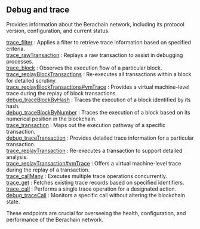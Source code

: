 
<Meta title="Berachain debug and trace info | dRPC" />

## Debug and trace

Provides information about the Berachain network, including its protocol version, configuration, and current status.

[trace_filter](/berachain-api/debugandtrace/trace_filter) : Applies a filter to retrieve trace information based on specified criteria. \
[trace_rawTransaction](/berachain-api/debugandtrace/trace_rawTransaction) : Replays a raw transaction to assist in debugging processes. \
[trace_block](/berachain-api/debugandtrace/trace_block) : Observes the execution flow of a particular block. \
[trace_replayBlockTransactions](/berachain-api/debugandtrace/trace_replayBlockTransactions) : Re-executes all transactions within a block for detailed scrutiny. \
[trace_replayBlockTransactions#vmTrace](/berachain-api/debugandtrace/trace_replayBlockTransactionsvmTrace) : Provides a virtual machine-level trace during the replay of block transactions. \
[debug_traceBlockByHash](/berachain-api/debugandtrace/debug_traceBlockByHash) : Traces the execution of a block identified by its hash. \
[debug_traceBlockByNumber](/berachain-api/debugandtrace/debug_traceBlockByNumber) : Traces the execution of a block based on its numerical position in the blockchain. \
[trace_transaction](/berachain-api/debugandtrace/trace_transaction) : Maps out the execution pathway of a specific transaction. \
[debug_traceTransaction](/berachain-api/debugandtrace/debug_traceTransaction) : Provides detailed trace information for a particular transaction. \
[trace_replayTransaction](/berachain-api/debugandtrace/trace_replayTransaction) : Re-executes a transaction to support detailed analysis. \
[trace_replayTransaction#vmTrace](/berachain-api/debugandtrace/trace_replayTransactionvmTrace) : Offers a virtual machine-level trace during the replay of a transaction. \
[trace_callMany](/berachain-api/debugandtrace/trace_callMany) : Executes multiple trace operations concurrently. \
[trace_get](/berachain-api/debugandtrace/trace_get) : Fetches existing trace records based on specified identifiers. \
[trace_call](/berachain-api/debugandtrace/trace_call) : Performs a single trace operation for a designated action. \
[debug_traceCall](/berachain-api/debugandtrace/debug_traceCall) : Monitors a specific call without altering the blockchain state.

These endpoints are crucial for overseeing the health, configuration, and performance of the Berachain network.

<Space h={16} />
<GetStarted />

